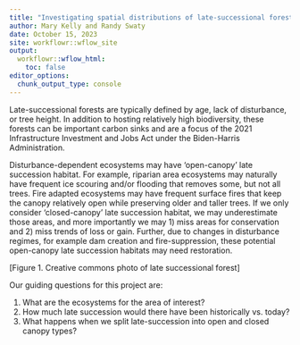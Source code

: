 ```yaml
---
title: "Investigating spatial distributions of late-successional forest in western Oregon"
author: Mary Kelly and Randy Swaty
date: October 15, 2023
site: workflowr::wflow_site
output:
  workflowr::wflow_html:
    toc: false
editor_options:
  chunk_output_type: console
---
```


Late-successional forests are typically defined by age, lack of disturbance, or tree height. In addition to hosting relatively high biodiversity, these forests can be important carbon sinks and are a focus of the 2021 Infrastructure Investment and Jobs Act under the Biden-Harris Administration.

Disturbance-dependent ecosystems may have ‘open-canopy’ late succession habitat. For example, riparian area ecosystems may naturally have frequent ice scouring and/or flooding that removes some, but not all trees. Fire adapted ecosystems may have frequent surface fires that keep the canopy relatively open while preserving older and taller trees.  If we only consider ‘closed-canopy’ late succession habitat, we may underestimate those areas, and more importantly we may 1) miss areas for conservation and 2) miss trends of loss or gain. Further, due to changes in disturbance regimes, for example dam creation and fire-suppression, these potential open-canopy late succession habitats may need restoration.


[Figure 1. Creative commons photo of late successional forest]

Our guiding questions for this project are:

1) What are the ecosystems for the area of interest?
2) How much late succession would there have been historically vs. today?
3) What happens when we split late-succession into open and closed canopy types?


